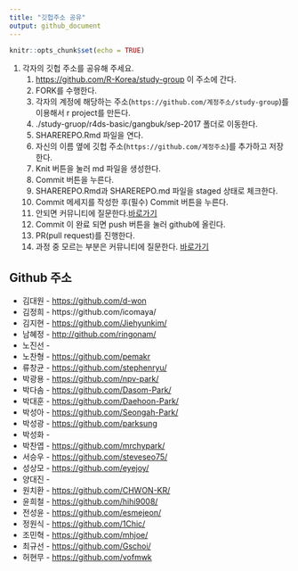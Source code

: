 ```yaml
---
title: "깃헙주소 공유"
output: github_document
---
```


```r
knitr::opts_chunk$set(echo = TRUE)
```

1. 각자의 깃헙 주소를 공유해 주세요.        
    1. <https://github.com/R-Korea/study-group> 이 주소에 간다.        
    1. FORK를 수행한다.        
    1. 각자의 계정에 해당하는 주소(`https://github.com/계정주소/study-group`)를 이용해서 r project를 만든다.    
    1. ./study-gruop/r4ds-basic/gangbuk/sep-2017 폴더로 이동한다.    
    1. SHAREREPO.Rmd 파일을 연다.    
    1. 자신의 이름 옆에 깃헙 주소(`https://github.com/계정주소`)를 추가하고 저장한다.    
    1. Knit 버튼을 눌러 md 파일을 생성한다.    
    1. Commit 버튼을 누른다.    
    1. SHAREREPO.Rmd과 SHAREREPO.md 파일을 staged 상태로 체크한다.    
    1. Commit 메세지를 작성한 후(필수) Commit 버튼을 누른다.    
    1. 안되면 커뮤니티에 질문한다.[바로가기](https://www.facebook.com/groups/krstudy/?fref=ts)    
    1. Commit 이 완료 되면 push 버튼을 눌러 github에 올린다.    
    1. PR(pull request)를 진행한다.    
    1. 과정 중 모르는 부분은 커뮤니티에 질문한다. [바로가기](https://www.facebook.com/groups/krstudy/?fref=ts)    
    

## Github 주소

- 김대원 - <https://github.com/d-won>
- 김정희 - https://github.com/icomaya/
- 김지현 - <https://github.com/Jiehyunkim/>
- 남혜정 - <http://github.com/ringonam/>
- 노진선 - 
- 노찬형 - <https://github.com/pemakr>
- 류창균 - <https://github.com/stephenryu/>
- 박광용 - <https://github.com/npv-park/>
- 박다솜 - <https://github.com/Dasom-Park/>
- 박대훈 - <https://github.com/Daehoon-Park/>
- 박성아 - <https://github.com/Seongah-Park/>
- 박성광 - <https://github.com/parksung>
- 박성화 - 
- 박찬엽 - <https://github.com/mrchypark/>
- 서승우 - <https://github.com/steveseo75/>
- 성상모 - <https://github.com/eyejoy/>
- 양대진 - 
- 원치환 - <https://github.com/CHWON-KR/>
- 윤희철 - <https://github.com/hihi9008/>
- 전성윤 - <https://github.com/esmejeon/>
- 정원식 - <https://github.com/1Chic/>
- 조민혁 - <https://github.com/mhjoe/>
- 최규선 - <https://github.com/Gschoi/>  
- 허현무 - <https://github.com/vofmwk>